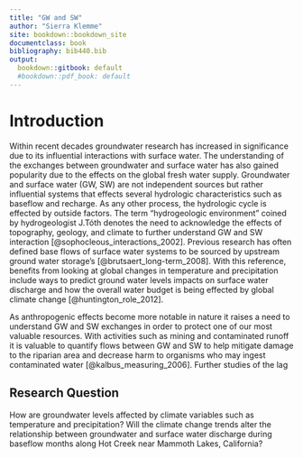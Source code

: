 ```yaml
---
title: "GW and SW"
author: "Sierra Klemme"
site: bookdown::bookdown_site
documentclass: book
bibliography: bib440.bib 
output:
  bookdown::gitbook: default
  #bookdown::pdf_book: default
--- 
```


# Introduction 

  Within recent decades groundwater research has increased in significance due to 
its influential interactions with surface water. The 
understanding of the exchanges between groundwater and surface water 
has also gained popularity due to the effects on the global fresh water supply.
Groundwater and surface water (GW, SW) are not independent sources 
but rather influential systems 
that effects several hydrologic characteristics such as baseflow and 
recharge. As any other process, the hydrologic cycle is 
effected by outside factors. The term "hydrogeologic environment" 
coined by hydrogeologist J.Tóth denotes the need to acknowledge the 
effects of topography, geology, and climate to further understand
GW and SW interaction [@sophocleous_interactions_2002]. 
Previous research has often defined base flows of surface water 
systems to be sourced by upstream ground water storage's 
[@brutsaert_long-term_2008]. With this reference, benefits from
looking at global changes in temperature and precipitation include 
ways to predict ground water levels impacts on surface water 
discharge and how the overall water budget is being effected by global 
climate change [@huntington_role_2012].

  As anthropogenic effects become more notable in nature it raises a need 
to understand GW and SW exchanges in order to protect one of our most valuable
resources. With activities such as mining and contaminated runoff it is valuable 
to quantify flows between GW and SW to help mitigate damage to the riparian area
and decrease harm to organisms who may ingest contaminated water 
[@kalbus_measuring_2006]. Further studies of the lag 



## Research Question

How are groundwater levels affected by climate variables such as temperature and
precipitation? Will the climate change trends alter the relationship between 
groundwater and surface water discharge during baseflow months along Hot Creek near Mammoth Lakes, California?

